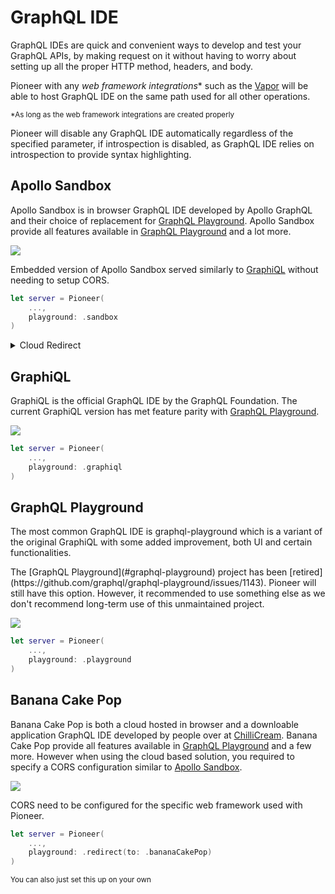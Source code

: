 
# GraphQL IDE

GraphQL IDEs are quick and convenient ways to develop and test your GraphQL APIs, by making request on it without having to worry about setting up all the proper HTTP method, headers, and body.

Pioneer with any *web framework integrations*\* such as the [Vapor](https://github.com/vapor/vapor) will be able to host GraphQL IDE on the same path used for all other operations. 

<small>*As long as the web framework integrations are created properly</small>

<Callout type="info">
Pioneer will disable any GraphQL IDE automatically regardless of the specified parameter, if introspection is disabled, as GraphQL IDE relies on introspection to provide syntax highlighting.
</Callout>

## Apollo Sandbox

Apollo Sandbox is in browser GraphQL IDE developed by Apollo GraphQL and their choice of replacement for [GraphQL Playground](#graphql-playground). Apollo Sandbox provide all features available in [GraphQL Playground](#graphql-playground) and a lot more. 

![](/sandbox.png)

Embedded version of Apollo Sandbox served similarly to [GraphiQL](#graphiql) without needing to setup CORS.

```swift {3} showLineNumbers copy
let server = Pioneer(
    ...,
    playground: .sandbox
)
```

<details>
<summary> Cloud Redirect </summary>

<Callout type="warning">
CORS need to be configured for the specific web framework used with Pioneer.
</Callout>


```swift {3} showLineNumbers copy
let server = Pioneer(
    ...,
    playground: .redirect(to: .apolloSandbox)
)
```

<sub>You can also just set this up on your own</sub>

</details>


## GraphiQL

GraphiQL is the official GraphQL IDE by the GraphQL Foundation. The current GraphiQL version has met feature parity with [GraphQL Playground](#graphql-playground).

![](/graphiql.png)


```swift {3} showLineNumbers copy
let server = Pioneer(
    ...,
    playground: .graphiql
)
```

## GraphQL Playground

The most common GraphQL IDE is graphql-playground which is a variant of the original GraphiQL with some added improvement, both UI and certain functionalities.

<Callout type="warning">
The [GraphQL Playground](#graphql-playground) project has been [retired](https://github.com/graphql/graphql-playground/issues/1143). Pioneer will still have this option. However, it recommended to use something else as we don't recommend long-term use of this unmaintained project.
</Callout>

![](/playground.png)


```swift {3} showLineNumbers copy
let server = Pioneer(
    ...,
    playground: .playground
)

```

## Banana Cake Pop

Banana Cake Pop is both a cloud hosted in browser and a downloable application GraphQL IDE developed by people over at [ChilliCream](https://chillicream.com/). Banana Cake Pop provide all features available in [GraphQL Playground](#graphql-playground) and a few more. However when using the cloud based solution, you required to specify a CORS configuration similar to [Apollo Sandbox](#apollo-sandbox).

![](/bananacakepop.png)

<Callout type="warning">
CORS need to be configured for the specific web framework used with Pioneer.
</Callout>


```swift {3} showLineNumbers copy
let server = Pioneer(
    ...,
    playground: .redirect(to: .bananaCakePop)
)
```

<sub>You can also just set this up on your own</sub>
